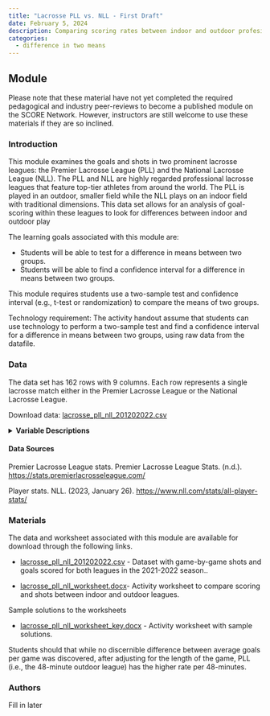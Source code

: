```yaml
---
title: "Lacrosse PLL vs. NLL - First Draft"
date: February 5, 2024
description: Comparing scoring rates between indoor and outdoor profesional lacrosse leagues.
categories:
  - difference in two means
---
```


## Module

Please note that these material have not yet completed the required pedagogical and industry peer-reviews to become a published module on the SCORE Network. However, instructors are still welcome to use these materials if they are so inclined.

### Introduction

This module examines the goals and shots in two prominent lacrosse leagues: the Premier Lacrosse League (PLL) and the National Lacrosse League (NLL). The PLL and NLL are highly regarded professional lacrosse leagues that feature top-tier athletes from around the world. The PLL is played in an outdoor, smaller field while the NLL plays on an indoor field with traditional dimensions. This data set allows for an analysis of goal-scoring within these leagues to look for differences between indoor and outdoor play

::: {.callout-note collapse="true" title="Learning Objectives" appearance="minimal"}
The learning goals associated with this module are:

-   Students will be able to test for a difference in means between two groups.
-   Students will be able to find a confidence interval for a difference in means between two groups.
:::

::: {.callout-note collapse="true" title="Methods" appearance="minimal"}
This module requires students use a two-sample test and confidence interval (e.g., t-test or randomization) to compare the means of two groups.

Technology requirement: The activity handout assume that students can use technology to perform a two-sample test and find a confidence interval for a difference in means between two groups, using raw data from the datafile.
:::

### Data

The data set has 162 rows with 9 columns. Each row represents a single lacrosse match either in the Premier Lacrosse League or the National Lacrosse League.

Download data: [lacrosse_pll_nll_201202022.csv](lacrosse_pll_nll_201202022.csv)

<details>

<summary><b>Variable Descriptions</b></summary>

| Variable       | Description                                                    |
|----------------|----------------------------------------------------------------|
| League         | The Premier Lacrosse league and the National Lacrosse League   |
| Away_team      | The traveling team                                             |
| Home_team      | The hosting team                                               |
| Away_shots     | How many shots the `Away_team` had on net                      |
| Home_shots     | How many shots the `Home_team` had on net                      |
| Away_goals     | How many goals the `Away_team` had on net                      |
| Home_goals     | How many goals the `Home_team` had on net                      |
| goals_per_game | The total amount of goals scored each game                     |
| goals_per_48   | The average amount of goals for the first 48 minutes of a game |

</details>

#### Data Sources

Premier Lacrosse League stats. Premier Lacrosse League Stats. (n.d.). <https://stats.premierlacrosseleague.com/>

Player stats. NLL. (2023, January 26). <https://www.nll.com/stats/all-player-stats/>

### Materials

The data and worksheet associated with this module are available for download through the following links.

-   [lacrosse_pll_nll_201202022.csv](lacrosse_pll_nll_201202022.csv) - Dataset with game-by-game shots and goals scored for both leagues in the 2021-2022 season..

-   [lacrosse_pll_nll_worksheet.docx](lacrosse_pll_nll_worksheet.docx)- Activity worksheet to compare scoring and shots between indoor and outdoor leagues.

Sample solutions to the worksheets

-   [lacrosse_pll_nll_worksheet_key.docx](lacrosse_pll_nll_worksheet_key.docx) - Activity worksheet with sample solutions.

::: {.callout-note collapse="true" title="Conclusion" appearance="minimal"}
Students should that while no discernible difference between average goals per game was discovered, after adjusting for the length of the game, PLL (i.e., the 48-minute outdoor league) has the higher rate per 48-minutes.
:::

### Authors

Fill in later
